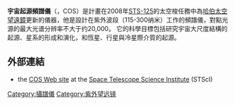 '''宇宙起源頻譜儀'''（{{lang|en|'''Cosmic Origins Spectrograph'''}}，COS）是計畫在2008年[[STS-125|STS-125]]的太空梭任務中為[[哈伯太空望遠鏡|哈伯太空望遠鏡]]更新的儀器，他是設計在紫外波段（115-300纳米）工作的頻譜儀，對點光源的最大光谱分辨率不大于约20,000。
它的科學目標包括研究宇宙大尺度結構的起源、星系的形成和演化，和恆星、行星與冷星際介質的起源。

== 外部連結 ==
* the [http://www.stsci.edu/hst/cos COS Web site]{{Dead link}} at the [http://www.stsci.edu Space Telescope Science Institute] (STScI)

{{哈柏太空望遠鏡}}

[[Category:攝譜儀|Category:攝譜儀]]
[[Category:紫外望远镜|Category:紫外望远镜]]